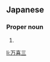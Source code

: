 ==Japanese==
{{ja-kanjitab|ま|き|ぞう}}

===Proper noun===
{{ja-pos|まきぞう|proper}}

# {{given name|male|lang=ja|sort=まきぞう}}

[[li:万喜三]]